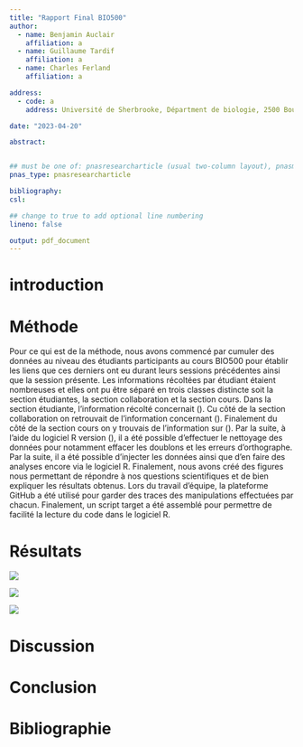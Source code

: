 ```yaml
---
title: "Rapport Final BIO500"
author: 
  - name: Benjamin Auclair
    affiliation: a
  - name: Guillaume Tardif
    affiliation: a
  - name: Charles Ferland
    affiliation: a

address:
  - code: a
    address: Université de Sherbrooke, Départment de biologie, 2500 Boulevard de l'Université, Sherbrooke, Québec, J1K 2R1

date: "2023-04-20"

abstract: 


## must be one of: pnasresearcharticle (usual two-column layout), pnasmathematics (one column layout), or pnasinvited (invited submissions only)
pnas_type: pnasresearcharticle

bibliography: 
csl:

## change to true to add optional line numbering
lineno: false

output: pdf_document
---
```


# introduction

# Méthode

Pour ce qui est de la méthode, nous avons commencé par cumuler des données au niveau des étudiants participants au cours BIO500 pour établir les liens que ces derniers ont eu durant leurs sessions précédentes ainsi que la session présente. Les informations récoltées par étudiant étaient nombreuses et elles ont pu être séparé en trois classes distincte soit la section étudiantes, la section collaboration et la section cours. Dans la section étudiante, l'information récolté concernait (). Cu côté de la section collaboration on retrouvait de l'information concernant (). Finalement du côté de la section cours on y trouvais de l'information sur (). Par la suite, à l'aide du logiciel R version (), il a été possible d'effectuer le nettoyage des données pour notamment effacer les doublons et les erreurs d'orthographe. Par la suite, il a été possible d'injecter les données ainsi que d'en faire des analyses encore via le logiciel R. Finalement, nous avons créé des figures nous permettant de répondre à nos questions scientifiques et de bien expliquer les résultats obtenus. Lors du travail d'équipe, la plateforme GitHub a été utilisé pour garder des traces des manipulations effectuées par chacun. Finalement, un script target a été assemblé pour permettre de facilité la lecture du code dans le logiciel R.

# Résultats

![](images/visualisation.png)

![](images/ncollab_centralite.png)

![](images/ncollab_centralite-01.png)

# Discussion

# Conclusion

\newpage

# Bibliographie {.unnumbered}
